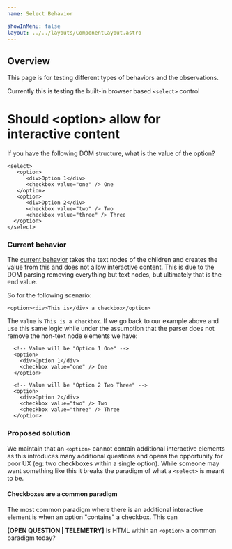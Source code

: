 ```yaml
---
name: Select Behavior

showInMenu: false
layout: ../../layouts/ComponentLayout.astro
---
```


## Overview

This page is for testing different types of behaviors and the observations.

Currently this is testing the built-in browser based `<select>` control

# Should &lt;option&gt; allow for interactive content

If you have the following DOM structure, what is the value of the option?

```
<select>
   <option>
      <div>Option 1</div>
      <checkbox value="one" /> One
   </option>
   <option>
      <div>Option 2</div>
      <checkbox value="two" /> Two
      <checkbox value="three" /> Three
  </option>
</select>
```

### Current behavior

The [current behavior](https://jsbin.com/fimelilako/edit?html,js,console,output) takes the
text nodes of the children and creates the value from this and does not allow interactive content.
This is due to the DOM parsing removing everything but text nodes, but ultimately that is the end value.

So for the following scenario:

```
<option><div>This is</div> a checkbox</option>
```

The `value` is `This is a checkbox`. If we go back to our example above and use this same logic
while under the assumption that the parser does not remove the non-text node elements we have:

```
  <!-- Value will be "Option 1 One" -->
  <option>
    <div>Option 1</div>
    <checkbox value="one" /> One
  </option>

  <!-- Value will be "Option 2 Two Three" -->
  <option>
    <div>Option 2</div>
    <checkbox value="two" /> Two
    <checkbox value="three" /> Three
  </option>
```

### Proposed solution

We maintain that an `<option>` cannot contain additional interactive elements as this introduces many additional questions
and opens the opportunity for poor UX (eg: two checkboxes within a single option). While someone may want something
like this it breaks the paradigm of what a `<select>` is meant to be.

#### Checkboxes are a common paradigm

The most common paradigm where there is an additional interactive element is
when an option "contains" a checkbox. This can

**[OPEN QUESTION | TELEMETRY]** Is HTML within an `<option>` a common paradigm today?
